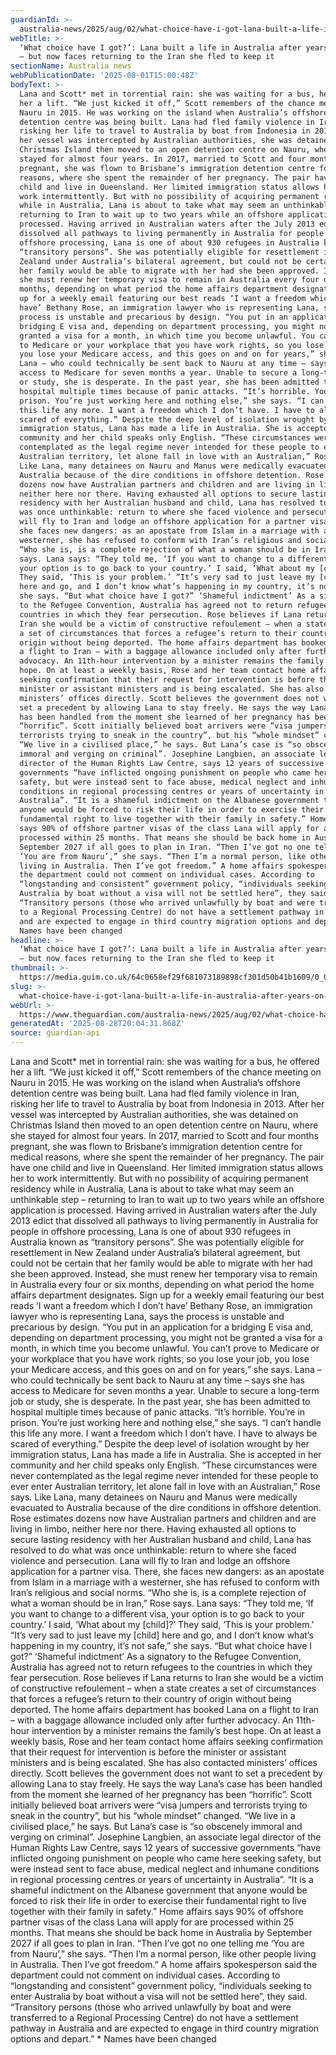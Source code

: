 ```yaml
---
guardianId: >-
  australia-news/2025/aug/02/what-choice-have-i-got-lana-built-a-life-in-australia-after-years-on-nauru-but-now-faces-returning-to-the-iran-she-fled-to-keep-it
webTitle: >-
  ‘What choice have I got?’: Lana built a life in Australia after years on Nauru
  – but now faces returning to the Iran she fled to keep it
sectionName: Australia news
webPublicationDate: '2025-08-01T15:00:48Z'
bodyText: >-
  Lana and Scott* met in torrential rain: she was waiting for a bus, he offered
  her a lift. “We just kicked it off,” Scott remembers of the chance meeting on
  Nauru in 2015. He was working on the island when Australia’s offshore
  detention centre was being built. Lana had fled family violence in Iran,
  risking her life to travel to Australia by boat from Indonesia in 2013. After
  her vessel was intercepted by Australian authorities, she was detained on
  Christmas Island then moved to an open detention centre on Nauru, where she
  stayed for almost four years. In 2017, married to Scott and four months
  pregnant, she was flown to Brisbane’s immigration detention centre for medical
  reasons, where she spent the remainder of her pregnancy. The pair have one
  child and live in Queensland. Her limited immigration status allows her to
  work intermittently. But with no possibility of acquiring permanent residency
  while in Australia, Lana is about to take what may seem an unthinkable step –
  returning to Iran to wait up to two years while an offshore application is
  processed. Having arrived in Australian waters after the July 2013 edict that
  dissolved all pathways to living permanently in Australia for people in
  offshore processing, Lana is one of about 930 refugees in Australia known as
  “transitory persons”. She was potentially eligible for resettlement in New
  Zealand under Australia’s bilateral agreement, but could not be certain that
  her family would be able to migrate with her had she been approved. Instead,
  she must renew her temporary visa to remain in Australia every four or six
  months, depending on what period the home affairs department designates. Sign
  up for a weekly email featuring our best reads ‘I want a freedom which I don’t
  have’ Bethany Rose, an immigration lawyer who is representing Lana, says the
  process is unstable and precarious by design. “You put in an application for a
  bridging E visa and, depending on department processing, you might not be
  granted a visa for a month, in which time you become unlawful. You can’t prove
  to Medicare or your workplace that you have work rights, so you lose your job,
  you lose your Medicare access, and this goes on and on for years,” she says.
  Lana – who could technically be sent back to Nauru at any time – says she has
  access to Medicare for seven months a year. Unable to secure a long-term job
  or study, she is desperate. In the past year, she has been admitted to
  hospital multiple times because of panic attacks. “It’s horrible. You’re in
  prison. You’re just working here and nothing else,” she says. “I can’t handle
  this life any more. I want a freedom which I don’t have. I have to always be
  scared of everything.” Despite the deep level of isolation wrought by her
  immigration status, Lana has made a life in Australia. She is accepted in her
  community and her child speaks only English. “These circumstances were never
  contemplated as the legal regime never intended for these people to ever enter
  Australian territory, let alone fall in love with an Australian,” Rose says.
  Like Lana, many detainees on Nauru and Manus were medically evacuated to
  Australia because of the dire conditions in offshore detention. Rose estimates
  dozens now have Australian partners and children and are living in limbo,
  neither here nor there. Having exhausted all options to secure lasting
  residency with her Australian husband and child, Lana has resolved to do what
  was once unthinkable: return to where she faced violence and persecution. Lana
  will fly to Iran and lodge an offshore application for a partner visa. There,
  she faces new dangers: as an apostate from Islam in a marriage with a
  westerner, she has refused to conform with Iran’s religious and social norms.
  “Who she is, is a complete rejection of what a woman should be in Iran,” Rose
  says. Lana says: “They told me, ‘If you want to change to a different visa,
  your option is to go back to your country.’ I said, ‘What about my [child]?’
  They said, ‘This is your problem.’ “It’s very sad to just leave my [child]
  here and go, and I don’t know what’s happening in my country, it’s not safe,”
  she says. “But what choice have I got?” ‘Shameful indictment’ As a signatory
  to the Refugee Convention, Australia has agreed not to return refugees to the
  countries in which they fear persecution. Rose believes if Lana returns to
  Iran she would be a victim of constructive refoulement – when a state creates
  a set of circumstances that forces a refugee’s return to their country of
  origin without being deported. The home affairs department has booked Lana on
  a flight to Iran – with a baggage allowance included only after further
  advocacy. An 11th-hour intervention by a minister remains the family’s best
  hope. On at least a weekly basis, Rose and her team contact home affairs
  seeking confirmation that their request for intervention is before the
  minister or assistant ministers and is being escalated. She has also contacted
  ministers’ offices directly. Scott believes the government does not want to
  set a precedent by allowing Lana to stay freely. He says the way Lana’s case
  has been handled from the moment she learned of her pregnancy has been
  “horrific”. Scott initially believed boat arrivers were “visa jumpers and
  terrorists trying to sneak in the country”, but his “whole mindset” changed.
  “We live in a civilised place,” he says. But Lana’s case is “so obscenely
  immoral and verging on criminal”. Josephine Langbien, an associate legal
  director of the Human Rights Law Centre, says 12 years of successive
  governments “have inflicted ongoing punishment on people who came here seeking
  safety, but were instead sent to face abuse, medical neglect and inhumane
  conditions in regional processing centres or years of uncertainty in
  Australia”. “It is a shameful indictment on the Albanese government that
  anyone would be forced to risk their life in order to exercise their
  fundamental right to live together with their family in safety.” Home affairs
  says 90% of offshore partner visas of the class Lana will apply for are
  processed within 25 months. That means she should be back home in Australia by
  September 2027 if all goes to plan in Iran. “Then I’ve got no one telling me
  ‘You are from Nauru’,” she says. “Then I’m a normal person, like other people
  living in Australia. Then I’ve got freedom.” A home affairs spokesperson said
  the department could not comment on individual cases. According to
  “longstanding and consistent” government policy, “individuals seeking to enter
  Australia by boat without a visa will not be settled here”, they said.
  “Transitory persons (those who arrived unlawfully by boat and were transferred
  to a Regional Processing Centre) do not have a settlement pathway in Australia
  and are expected to engage in third country migration options and depart.” *
  Names have been changed
headline: >-
  ‘What choice have I got?’: Lana built a life in Australia after years on Nauru
  – but now faces returning to the Iran she fled to keep it
thumbnail: >-
  https://media.guim.co.uk/64c0658ef29f681073189898cf301d50b41b1609/0_0_1874_1500/500.jpg
slug: >-
  what-choice-have-i-got-lana-built-a-life-in-australia-after-years-on-nauru-but-now-faces-returning-to-the-iran-she-fled-to-keep-it
webUrl: >-
  https://www.theguardian.com/australia-news/2025/aug/02/what-choice-have-i-got-lana-built-a-life-in-australia-after-years-on-nauru-but-now-faces-returning-to-the-iran-she-fled-to-keep-it
generatedAt: '2025-08-28T20:04:31.868Z'
source: guardian-api
---
```

Lana and Scott* met in torrential rain: she was waiting for a bus, he offered her a lift. “We just kicked it off,” Scott remembers of the chance meeting on Nauru in 2015. He was working on the island when Australia’s offshore detention centre was being built. Lana had fled family violence in Iran, risking her life to travel to Australia by boat from Indonesia in 2013. After her vessel was intercepted by Australian authorities, she was detained on Christmas Island then moved to an open detention centre on Nauru, where she stayed for almost four years. In 2017, married to Scott and four months pregnant, she was flown to Brisbane’s immigration detention centre for medical reasons, where she spent the remainder of her pregnancy. The pair have one child and live in Queensland. Her limited immigration status allows her to work intermittently. But with no possibility of acquiring permanent residency while in Australia, Lana is about to take what may seem an unthinkable step – returning to Iran to wait up to two years while an offshore application is processed. Having arrived in Australian waters after the July 2013 edict that dissolved all pathways to living permanently in Australia for people in offshore processing, Lana is one of about 930 refugees in Australia known as “transitory persons”. She was potentially eligible for resettlement in New Zealand under Australia’s bilateral agreement, but could not be certain that her family would be able to migrate with her had she been approved. Instead, she must renew her temporary visa to remain in Australia every four or six months, depending on what period the home affairs department designates. Sign up for a weekly email featuring our best reads ‘I want a freedom which I don’t have’ Bethany Rose, an immigration lawyer who is representing Lana, says the process is unstable and precarious by design. “You put in an application for a bridging E visa and, depending on department processing, you might not be granted a visa for a month, in which time you become unlawful. You can’t prove to Medicare or your workplace that you have work rights, so you lose your job, you lose your Medicare access, and this goes on and on for years,” she says. Lana – who could technically be sent back to Nauru at any time – says she has access to Medicare for seven months a year. Unable to secure a long-term job or study, she is desperate. In the past year, she has been admitted to hospital multiple times because of panic attacks. “It’s horrible. You’re in prison. You’re just working here and nothing else,” she says. “I can’t handle this life any more. I want a freedom which I don’t have. I have to always be scared of everything.” Despite the deep level of isolation wrought by her immigration status, Lana has made a life in Australia. She is accepted in her community and her child speaks only English. “These circumstances were never contemplated as the legal regime never intended for these people to ever enter Australian territory, let alone fall in love with an Australian,” Rose says. Like Lana, many detainees on Nauru and Manus were medically evacuated to Australia because of the dire conditions in offshore detention. Rose estimates dozens now have Australian partners and children and are living in limbo, neither here nor there. Having exhausted all options to secure lasting residency with her Australian husband and child, Lana has resolved to do what was once unthinkable: return to where she faced violence and persecution. Lana will fly to Iran and lodge an offshore application for a partner visa. There, she faces new dangers: as an apostate from Islam in a marriage with a westerner, she has refused to conform with Iran’s religious and social norms. “Who she is, is a complete rejection of what a woman should be in Iran,” Rose says. Lana says: “They told me, ‘If you want to change to a different visa, your option is to go back to your country.’ I said, ‘What about my [child]?’ They said, ‘This is your problem.’ “It’s very sad to just leave my [child] here and go, and I don’t know what’s happening in my country, it’s not safe,” she says. “But what choice have I got?” ‘Shameful indictment’ As a signatory to the Refugee Convention, Australia has agreed not to return refugees to the countries in which they fear persecution. Rose believes if Lana returns to Iran she would be a victim of constructive refoulement – when a state creates a set of circumstances that forces a refugee’s return to their country of origin without being deported. The home affairs department has booked Lana on a flight to Iran – with a baggage allowance included only after further advocacy. An 11th-hour intervention by a minister remains the family’s best hope. On at least a weekly basis, Rose and her team contact home affairs seeking confirmation that their request for intervention is before the minister or assistant ministers and is being escalated. She has also contacted ministers’ offices directly. Scott believes the government does not want to set a precedent by allowing Lana to stay freely. He says the way Lana’s case has been handled from the moment she learned of her pregnancy has been “horrific”. Scott initially believed boat arrivers were “visa jumpers and terrorists trying to sneak in the country”, but his “whole mindset” changed. “We live in a civilised place,” he says. But Lana’s case is “so obscenely immoral and verging on criminal”. Josephine Langbien, an associate legal director of the Human Rights Law Centre, says 12 years of successive governments “have inflicted ongoing punishment on people who came here seeking safety, but were instead sent to face abuse, medical neglect and inhumane conditions in regional processing centres or years of uncertainty in Australia”. “It is a shameful indictment on the Albanese government that anyone would be forced to risk their life in order to exercise their fundamental right to live together with their family in safety.” Home affairs says 90% of offshore partner visas of the class Lana will apply for are processed within 25 months. That means she should be back home in Australia by September 2027 if all goes to plan in Iran. “Then I’ve got no one telling me ‘You are from Nauru’,” she says. “Then I’m a normal person, like other people living in Australia. Then I’ve got freedom.” A home affairs spokesperson said the department could not comment on individual cases. According to “longstanding and consistent” government policy, “individuals seeking to enter Australia by boat without a visa will not be settled here”, they said. “Transitory persons (those who arrived unlawfully by boat and were transferred to a Regional Processing Centre) do not have a settlement pathway in Australia and are expected to engage in third country migration options and depart.” * Names have been changed
